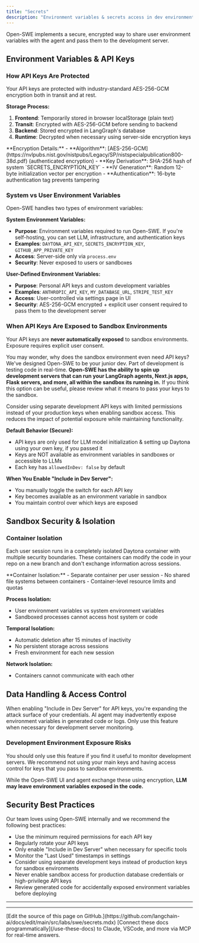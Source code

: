 ```yaml
---
title: "Secrets"
description: "Environment variables & secrets access in dev environments"
---
```


Open-SWE implements a secure, encrypted way to share user environment variables with the agent and pass them to the development server.

## Environment Variables & API Keys

### How API Keys Are Protected

Your API keys are protected with industry-standard AES-256-GCM encryption both in transit and at rest.

**Storage Process:**
1. **Frontend**: Temporarily stored in browser localStorage (plain text)
2. **Transit**: Encrypted with AES-256-GCM before sending to backend
3. **Backend**: Stored encrypted in LangGraph's database
4. **Runtime**: Decrypted when necessary using server-side encryption keys

<Accordion title="Technical Encryption Details">
  **Encryption Details:**
  - **Algorithm**: [AES-256-GCM](https://nvlpubs.nist.gov/nistpubs/Legacy/SP/nistspecialpublication800-38d.pdf) (authenticated encryption)
  - **Key Derivation**: SHA-256 hash of system `SECRETS_ENCRYPTION_KEY`
  - **IV Generation**: Random 12-byte initialization vector per encryption
  - **Authentication**: 16-byte authentication tag prevents tampering
</Accordion>

### System vs User Environment Variables

Open-SWE handles two types of environment variables:

**System Environment Variables:**
- **Purpose**: Environment variables required to run Open-SWE. If you're self-hosting, you can set LLM, infrastructure, and authentication keys
- **Examples**: `DAYTONA_API_KEY`, `SECRETS_ENCRYPTION_KEY`, `GITHUB_APP_PRIVATE_KEY`
- **Access**: Server-side only via `process.env`
- **Security**: Never exposed to users or sandboxes

**User-Defined Environment Variables:**
- **Purpose**: Personal API keys and custom development variables
- **Examples**: `ANTHROPIC_API_KEY`, `MY_DATABASE_URL`, `STRIPE_TEST_KEY`
- **Access**: User-controlled via settings page in UI
- **Security**: AES-256-GCM encrypted + explicit user consent required to pass them to the development server

### When API Keys Are Exposed to Sandbox Environments

Your API keys are **never automatically exposed** to sandbox environments. Exposure requires explicit user consent.

You may wonder, why does the sandbox environment even need API keys? We've designed Open-SWE to be your junior dev. Part of development is testing code in real-time. **Open-SWE has the ability to spin up development servers that can run your LangGraph agents, Next.js apps, Flask servers, and more, all within the sandbox its running in.** If you think this option can be useful, please review what it means to pass your keys to the sandbox.

<Note>
  Consider using separate development API keys with limited permissions instead of your production keys when enabling sandbox access. This reduces the impact of potential exposure while maintaining functionality.
</Note>

**Default Behavior (Secure):**
- API keys are only used for LLM model initialization & setting up Daytona using your own key, if you passed it
- Keys are NOT available as environment variables in sandboxes or accessible to LLMs
- Each key has `allowedInDev: false` by default

**When You Enable "Include in Dev Server":**
- You manually toggle the switch for each API key
- Key becomes available as an environment variable in sandbox
- You maintain control over which keys are exposed

## Sandbox Security & Isolation

### Container Isolation

Each user session runs in a completely isolated Daytona container with multiple security boundaries. These containers can modify the code in your repo on a new branch and don't exchange information across sessions.

<Accordion title="Isolation Details">
  **Container Isolation:**
  - Separate container per user session
  - No shared file systems between containers
  - Container-level resource limits and quotas

  **Process Isolation:**
  - User environment variables vs system environment variables
  - Sandboxed processes cannot access host system or code

  **Temporal Isolation:**
  - Automatic deletion after 15 minutes of inactivity
  - No persistent storage across sessions
  - Fresh environment for each new session

  **Network Isolation:**
  - Containers cannot communicate with each other
</Accordion>

## Data Handling & Access Control

<Warning>
  When enabling "Include in Dev Server" for API keys, you're expanding the attack surface of your credentials. AI agent may inadvertently expose environment variables in generated code or logs. Only use this feature when necessary for development server monitoring.
</Warning>

### Development Environment Exposure Risks

You should only use this feature if you find it useful to monitor development servers. We recommend not using your main keys and having access control for keys that you pass to sandbox environments.

While the Open-SWE UI and agent exchange these using encryption, **LLM may leave environment variables exposed in the code.**

## Security Best Practices

Our team loves using Open-SWE internally and we recommend the following best practices:

- Use the minimum required permissions for each API key
- Regularly rotate your API keys
- Only enable "Include in Dev Server" when necessary for specific tools
- Monitor the "Last Used" timestamps in settings
- Consider using separate development keys instead of production keys for sandbox environments
- Never enable sandbox access for production database credentials or high-privilege API keys
- Review generated code for accidentally exposed environment variables before deploying

---

---

<Callout icon="pen-to-square" iconType="regular">
    [Edit the source of this page on GitHub.](https://github.com/langchain-ai/docs/edit/main/src/labs/swe/secrets.mdx)
</Callout>
<Tip icon="terminal" iconType="regular">
    [Connect these docs programmatically](/use-these-docs) to Claude, VSCode, and more via MCP for    real-time answers.
</Tip>
